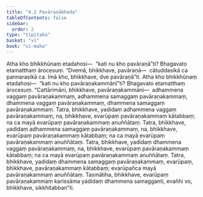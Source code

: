 ```yaml
---
title: "4.2 Pavāraṇābheda"
tableOfContents: false
sidebar:
  order: 2
type: "tipitaka"
basket: "vi"
book: "vi-maha"
---
```



<DynamicBreadcrumb />

<Division number="212" book="vi-maha" e="ch" v="3" p="224">

<Paragraph number="963" book="vi-maha">
Atha kho bhikkhūnaṃ etadahosi—  “kati nu kho pavāraṇā”ti? Bhagavato etamatthaṃ ārocesuṃ. “Dvemā, bhikkhave, pavāraṇā—  cātuddasikā ca pannarasikā ca. Imā kho, bhikkhave, dve pavāraṇā”ti.
</Paragraph>

<Paragraph number="964" book="vi-maha">
Atha kho bhikkhūnaṃ etadahosi—  “kati nu kho pavāraṇakammānī”ti? Bhagavato etamatthaṃ ārocesuṃ. “Cattārimāni, bhikkhave, pavāraṇakammāni—  adhammena vaggaṃ pavāraṇakammaṃ, adhammena samaggaṃ pavāraṇakammaṃ, dhammena vaggaṃ pavāraṇakammaṃ, dhammena samaggaṃ pavāraṇakammaṃ. Tatra, bhikkhave, yadidaṃ adhammena vaggaṃ pavāraṇakammaṃ, na, bhikkhave, evarūpaṃ pavāraṇakammaṃ kātabbaṃ; na ca mayā evarūpaṃ pavāraṇakammaṃ anuññātaṃ. Tatra, bhikkhave, yadidaṃ adhammena samaggaṃ pavāraṇakammaṃ, na, bhikkhave, evarūpaṃ pavāraṇakammaṃ kātabbaṃ; na ca mayā evarūpaṃ pavāraṇakammaṃ anuññātaṃ. Tatra, bhikkhave, yadidaṃ dhammena vaggaṃ pavāraṇakammaṃ, na, bhikkhave, evarūpaṃ pavāraṇakammaṃ kātabbaṃ; na ca mayā evarūpaṃ pavāraṇakammaṃ anuññātaṃ. Tatra, bhikkhave, yadidaṃ dhammena samaggaṃ pavāraṇakammaṃ, evarūpaṃ, bhikkhave, pavāraṇakammaṃ kātabbaṃ; evarūpañca mayā pavāraṇakammaṃ anuññātaṃ. Tasmātiha, bhikkhave, evarūpaṃ pavāraṇakammaṃ karissāma yadidaṃ dhammena samagganti, evañhi vo, bhikkhave, sikkhitabban”ti.
</Paragraph>
</Division>